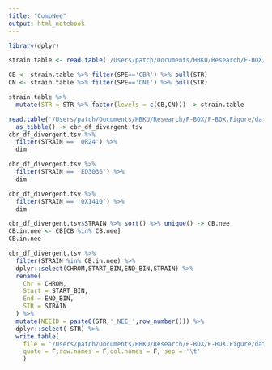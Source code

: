 ```yaml
---
title: "CompNee"
output: html_notebook
---
```


```r
library(dplyr)
```


```r
strain.table <- read.table('/Users/patch/Documents/HBKU/Research/F-BOX/F-BOX.Figure/data/strain.txt',header = T) %>% tibble()

CB <- strain.table %>% filter(SPE=='CBR') %>% pull(STR)
CN <- strain.table %>% filter(SPE=='CNI') %>% pull(STR)

strain.table %>%
  mutate(STR = STR %>% factor(levels = c(CB,CN))) -> strain.table
```




```r
read.table('/Users/patch/Documents/HBKU/Research/F-BOX/F-BOX.Figure/data/NEE.div/cbr_df_divergent.tsv') %>%
  as_tibble() -> cbr_df_divergent.tsv
cbr_df_divergent.tsv %>%
  filter(STRAIN == 'QR24') %>%
  dim

cbr_df_divergent.tsv %>%
  filter(STRAIN == 'ED3036') %>%
  dim

cbr_df_divergent.tsv %>%
  filter(STRAIN == 'QX1410') %>%
  dim
```

```r
cbr_df_divergent.tsv$STRAIN %>% sort() %>% unique() -> CB.nee
CB.in.nee <- CB[CB %in% CB.nee]
CB.in.nee
```


```r
cbr_df_divergent.tsv %>% 
  filter(STRAIN %in% CB.in.nee) %>%
  dplyr::select(CHROM,START_BIN,END_BIN,STRAIN) %>%
  rename(
    Chr = CHROM,
    Start = START_BIN,
    End = END_BIN,
    STR = STRAIN
  ) %>%
  mutate(NEEID = paste0(STR,'_NEE_',row_number())) %>%
  dplyr::select(-STR) %>%
  write.table(
    file = '/Users/patch/Documents/HBKU/Research/F-BOX/F-BOX.Figure/data/NEE.div/NEE.CB4.div.bed',
    quote = F,row.names = F,col.names = F, sep = '\t'
    )
```






